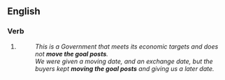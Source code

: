 {{also|move the goalposts}}
==English==

===Verb===
{{head|en|verb}}

# {{alternative form of|move the goalposts|lang=en}}
#: ''This is a Government that meets its economic targets and does not '''move the goal posts'''.''
#: ''We were given a moving date, and an exchange date, but the buyers kept '''moving the goal posts''' and giving us a later date.''
